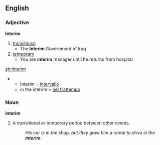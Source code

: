 ==English==
===Adjective===
'''Interim'''
# [[transitional]]
#* The '''Interim''' Government of Iraq
# [[temporary]]
#* You are '''interim''' manager until he returns from hospital.
[[zh:Interim]]

*{{it}} 
** Interim = [[intervallo]]
**in the interim = [[nel frattempo]]

===Noun===
'''interim'''
#A transitional or temporary period between other events.
#:''His car is in the shop, but they gave him a rental to drive in the '''interim'''.''